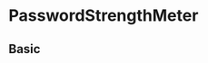 
<Meta
  title="Components/PasswordStrengthMeter"
  component={PasswordStrengthMeter}
/>

# PasswordStrengthMeter

## Basic

<Canvas>
  <Story name="basic">
    <UncontrolledPasswordStrengthMeter
      estimate={zxcvbn}
      strength={[
        { color: 'red', t: 'veryWeak' },
        { color: 'orange', t: 'weak' },
        { color: 'yellow', t: 'medium' },
        { color: 'green', t: 'strong' },
        { color: 'green', t: 'veryStrong' },
      ]}
      title="MyTitle"
    />
  </Story>
</Canvas>
